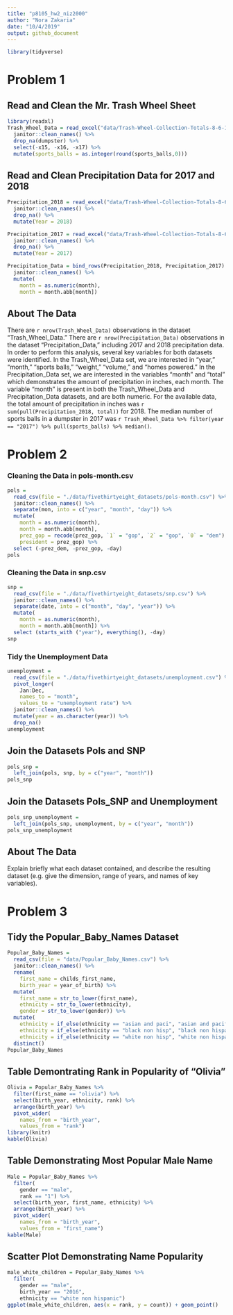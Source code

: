 ```yaml
---
title: "p8105_hw2_niz2000"
author: "Nora Zakaria"
date: "10/4/2019"
output: github_document
---
```


```r
library(tidyverse)
```

# Problem 1

## Read and Clean the Mr. Trash Wheel Sheet
```r
library(readxl)
Trash_Wheel_Data = read_excel("data/Trash-Wheel-Collection-Totals-8-6-19.xlsx", 1) %>%
  janitor::clean_names() %>%
  drop_na(dumpster) %>%
  select(-x15, -x16, -x17) %>%
  mutate(sports_balls = as.integer(round(sports_balls,0)))
```

## Read and Clean Precipitation Data for 2017 and 2018
```r
Precipitation_2018 = read_excel("data/Trash-Wheel-Collection-Totals-8-6-19.xlsx", 5, skip=1) %>%
  janitor::clean_names() %>%
  drop_na() %>%
  mutate(Year = 2018)
```

```r
Precipitation_2017 = read_excel("data/Trash-Wheel-Collection-Totals-8-6-19.xlsx", 6, skip=1) %>%
  janitor::clean_names() %>%
  drop_na() %>%
  mutate(Year = 2017)
```

```r
Precipitation_Data = bind_rows(Precipitation_2018, Precipitation_2017) %>%
  janitor::clean_names() %>%
  mutate(
    month = as.numeric(month),
    month = month.abb[month])
```

## About The Data
There are `r nrow(Trash_Wheel_Data)` observations in the dataset "Trash_Wheel_Data." There are `r nrow(Precipitation_Data)` observations in the dataset "Precipitation_Data," including 2017 and 2018 precipitation data. In order to perform this analysis, several key variables for both datasets were identified. In the Trash_Wheel_Data set, we are interested in "year," "month," "sports balls," "weight," "volume," and "homes powered." In the Precipitation_Data set, we are interested in the variables "month" and "total" which demonstrates the amount of precipitation in inches, each month. The variable "month" is present in both the Trash_Wheel_Data and Precipitation_Data datasets, and are both numeric. For the available data, the total amount of precipitation in inches was `r sum(pull(Precipitation_2018, total))` for 2018. The median number of sports balls in a dumpster in 2017 was `r Trash_Wheel_Data %>% filter(year == "2017") %>% pull(sports_balls) %>% median()`. 


# Problem 2

### Cleaning the Data in pols-month.csv
```r
pols = 
  read_csv(file = "./data/fivethirtyeight_datasets/pols-month.csv") %>%
  janitor::clean_names() %>%
  separate(mon, into = c("year", "month", "day")) %>%
  mutate(
    month = as.numeric(month),
    month = month.abb[month],
    prez_gop = recode(prez_gop, `1` = "gop", `2` = "gop", `0` = "dem"), 
    president = prez_gop) %>%
  select (-prez_dem, -prez_gop, -day)
pols
```

### Cleaning the Data in snp.csv
```r
snp = 
  read_csv(file = "./data/fivethirtyeight_datasets/snp.csv") %>%
  janitor::clean_names() %>%
  separate(date, into = c("month", "day", "year")) %>%
  mutate(
    month = as.numeric(month),
    month = month.abb[month]) %>%
  select (starts_with ("year"), everything(), -day)
snp
```

### Tidy the Unemployment Data
```r
unemployment =
  read_csv(file = "./data/fivethirtyeight_datasets/unemployment.csv") %>%
  pivot_longer(
    Jan:Dec, 
    names_to = "month",
    values_to = "unemployment rate") %>%
  janitor::clean_names() %>%
  mutate(year = as.character(year)) %>%
  drop_na()
unemployment
```


## Join the Datasets Pols and SNP
```r
pols_snp = 
  left_join(pols, snp, by = c("year", "month"))
pols_snp
```

## Join the Datasets Pols_SNP and Unemployment
```r
pols_snp_unemployment = 
  left_join(pols_snp, unemployment, by = c("year", "month"))
pols_snp_unemployment
```

## About The Data
Explain briefly what each dataset contained, and describe the resulting dataset (e.g. give the dimension, range of years, and names of key variables).


# Problem 3

## Tidy the Popular_Baby_Names Dataset
```r
Popular_Baby_Names = 
  read_csv(file = "data/Popular_Baby_Names.csv") %>%
  janitor::clean_names() %>%
  rename(
    first_name = childs_first_name,
    birth_year = year_of_birth) %>%
  mutate(
    first_name = str_to_lower(first_name),
    ethnicity = str_to_lower(ethnicity),
    gender = str_to_lower(gender)) %>%
  mutate(
    ethnicity = if_else(ethnicity == "asian and paci", "asian and pacific islander", ethnicity),
    ethnicity = if_else(ethnicity == "black non hisp", "black non hispanic", ethnicity),
    ethnicity = if_else(ethnicity == "white non hisp", "white non hispanic", ethnicity)) %>%
  distinct()
Popular_Baby_Names
```

## Table Demontrating Rank in Popularity of "Olivia"
```r
Olivia = Popular_Baby_Names %>%
  filter(first_name == "olivia") %>%
  select(birth_year, ethnicity, rank) %>%
  arrange(birth_year) %>%
  pivot_wider(
    names_from = "birth_year",
    values_from = "rank")
library(knitr)
kable(Olivia)
```

## Table Demonstrating Most Popular Male Name
```r
Male = Popular_Baby_Names %>%
  filter(
    gender == "male",
    rank == "1") %>%
  select(birth_year, first_name, ethnicity) %>%
  arrange(birth_year) %>%
  pivot_wider(
    names_from = "birth_year",
    values_from = "first_name")
kable(Male)
```

## Scatter Plot Demonstrating Name Popularity
```r
male_white_children = Popular_Baby_Names %>%
  filter(
    gender == "male",
    birth_year == "2016",
    ethnicity == "white non hispanic")
ggplot(male_white_children, aes(x = rank, y = count)) + geom_point()
```



